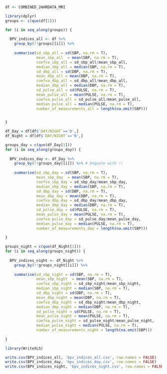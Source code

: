 ```r
df <- COMBINED_24HRDATA_MRI
```


```r
library(dplyr)
groups <- c(quo(df[1]))  

for (i in seq_along(groups)) {
  
  BPV_indices_all <- df %>% 
    group_by(!!groups[[i]]) %>% 
    
    summarise(sd_sbp_all = sd(SBP, na.rm = T),
              mean_sbp_all  = mean(SBP, na.rm = T),
              coefva_sbp_all = sd_sbp_all/mean_sbp_all,
              median_sbp_all = median(SBP, na.rm = T),
              sd_dbp_all = sd(DBP, na.rm = T), 
              mean_dbp_all = mean(DBP, na.rm = T), 
              coefva_dbp_all = sd_dbp_all/mean_dbp_all,
              median_dbp_all = median(DBP, na.rm = T),
              sd_pulse_all = sd(PULSE, na.rm = T), 
              mean_pulse_all = mean(PULSE, na.rm = T),
              coefva_pulse_all = sd_pulse_all/mean_pulse_all,
              median_pulse_all = median(PULSE, na.rm = T),
              number_of_measurements_all = length(na.omit(SBP))) 

    
}
```


```r
df_Day = df[df$`DAY/NIGHT`=='D',]
df_Night = df[df$`DAY/NIGHT`=='N',]
```

```r
groups_day = c(quo(df_Day[1]))
for (i in seq_along(groups_day)) {
  
  BPV_indices_day <- df_Day %>% 
    group_by(!!groups_day[[i]]) %>% # Unquote with !!
    
    summarise(sd_sbp_day = sd(SBP, na.rm = T),
              mean_sbp_day  = mean(SBP, na.rm = T),
              coefva_sbp_day = sd_sbp_day/mean_sbp_day,
              median_sbp_day = median(SBP, na.rm = T),
              sd_dbp_day = sd(DBP, na.rm = T), 
              mean_dbp_day = mean(DBP, na.rm = T), 
              coefva_dbp_day = sd_dbp_day/mean_dbp_day,
              median_dbp_day = median(DBP, na.rm = T),
              sd_pulse_day = sd(PULSE, na.rm = T), 
              mean_pulse_day = mean(PULSE, na.rm = T),
              coefva_pulse_day = sd_pulse_day/mean_pulse_day,
              median_pulse_day = median(PULSE, na.rm = T),
              number_of_measurements_day = length(na.omit(SBP)))
    
}
```
```r
groups_night = c(quo(df_Night[1]))
for (i in seq_along(groups_night)) {
  
  BPV_indices_night <- df_Night %>% 
    group_by(!!groups_night[[i]]) %>%
    
    summarise(sd_sbp_night = sd(SBP, na.rm = T),
              mean_sbp_night  = mean(SBP, na.rm = T),
              coefva_sbp_night = sd_sbp_night/mean_sbp_night, 
              median_sbp_night = median(SBP, na.rm = T),
              sd_dbp_night = sd(DBP, na.rm = T), 
              mean_dbp_night = mean(DBP, na.rm = T), 
              coefva_dbp_night = sd_dbp_night/mean_dbp_night,
              median_dbp_night = median(DBP, na.rm = T),
              sd_pulse_night = sd(PULSE, na.rm = T), 
              mean_pulse_night = mean(PULSE, na.rm = T),
              coefva_pulse_night = sd_pulse_night/mean_pulse_night,
              median_pulse_night = median(PULSE, na.rm = T),
              number_of_measurements_night = length(na.omit(SBP)))
    
}

```


```r
library(WriteXLS)
```

```r
write.csv(BPV_indices_all, 'bpv_indices_all.csv', row.names = FALSE)
write.csv(BPV_indices_day, 'bpv_indices_day.csv', row.names = FALSE)
write.csv(BPV_indices_night, 'bpv_indices_night.csv', row.names = FALSE)
```

